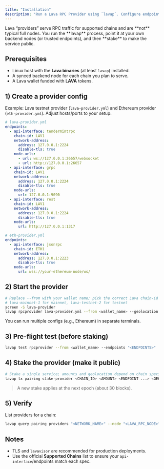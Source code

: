 ```yaml
---
title: "Installation"
description: "Run a Lava RPC Provider using `lavap`. Configure endpoints, start the provider, test it, then stake."
---
```


<Note>
  Lava “providers” serve RPC traffic for supported chains and are **not** typical full nodes. You run the **lavap** process, point it at your own backend nodes (or trusted endpoints), and then **stake** to make the service public.
</Note>

## Prerequisites

- Linux host with the **Lava binaries** (at least `lavap`) installed.
- A synced backend node for each chain you plan to serve.
- A Lava wallet funded with **LAVA** tokens.

## 1) Create a provider config

Example: Lava testnet provider (`lava-provider.yml`) and Ethereum provider (`eth-provider.yml`). Adjust hosts/ports to your setup.

```yaml
# lava-provider.yml
endpoints:
  - api-interface: tendermintrpc
    chain-id: LAV1
    network-address:
      address: 127.0.0.1:2224
      disable-tls: true
    node-urls:
      - url: ws://127.0.0.1:26657/websocket
      - url: http://127.0.0.1:26657
  - api-interface: grpc
    chain-id: LAV1
    network-address:
      address: 127.0.0.1:2224
      disable-tls: true
    node-urls:
      url: 127.0.0.1:9090
  - api-interface: rest
    chain-id: LAV1
    network-address:
      address: 127.0.0.1:2224
      disable-tls: true
    node-urls:
      url: http://127.0.0.1:1317
```

```yaml
# eth-provider.yml
endpoints:
  - api-interface: jsonrpc
    chain-id: ETH1
    network-address:
      address: 127.0.0.1:2223
      disable-tls: true
    node-urls:
      url: wss://your-ethereum-node/ws/
```

## 2) Start the provider

```bash
# Replace --from with your wallet name; pick the correct Lava chain-id
# lava-mainnet-1 for mainnet, lava-testnet-2 for testnet
screen -S lava-provider
lavap rpcprovider lava-provider.yml --from <wallet_name> --geolocation 1 --chain-id lava-testnet-2 --log_level debug
```

You can run multiple configs (e.g., Ethereum) in separate terminals.

## 3) Pre-flight test (before staking)

```bash
lavap test rpcprovider --from <wallet_name> --endpoints "<ENDPOINTS>"
```

## 4) Stake the provider (make it public)

```bash
# Stake a single service; amounts and geolocation depend on chain specs
lavap tx pairing stake-provider <CHAIN_ID> <AMOUNT> <ENDPOINT ...> <GEO> <VALIDATOR> --chain-id lava-testnet-2
```

> A new stake applies at the next epoch (about 30 blocks).

## 5) Verify

List providers for a chain:

```bash
lavap query pairing providers "<NETWORK_NAME>" --node "<LAVA_RPC_NODE>"
```

## Notes

- TLS and `lavavisor` are recommended for production deployments.
- Use the official **Supported Chains** list to ensure your `api-interface`/endpoints match each spec.